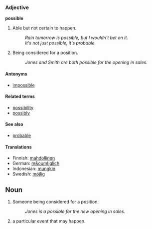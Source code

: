 ===Adjective===
'''possible'''

# Able but not certain to happen.
#: ''Rain tomorrow is possible, but I wouldn't bet on it.''
#: ''It's not just possible, it's probable.''
# Being considered for a position.
#: ''Jones and Smith are both possible for the opening in sales.''

====Antonyms====
*[[impossible]]

====Related terms====
*[[possibility]]
*[[possibly]]

====See also====
*[[probable]]

====Translations====

*Finnish: [[mahdollinen]]
*German: [[m&ouml;glich]]
*Indonesian: [[mungkin]]
*Swedish: [[möjlig]]

==Noun==

# Someone being considered for a position.
#: ''Jones is a possible for the new opening in sales.''
# a particular event that may happen.